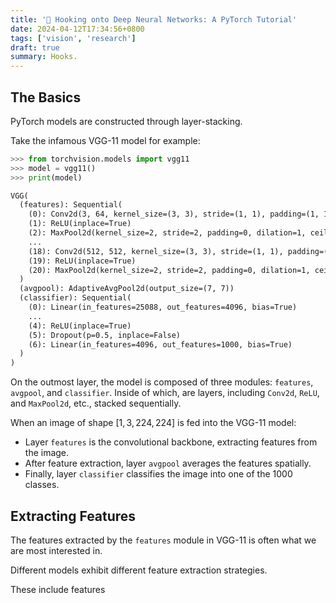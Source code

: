 ```yaml
---
title: '🔮 Hooking onto Deep Neural Networks: A PyTorch Tutorial'
date: 2024-04-12T17:34:56+0800
tags: ['vision', 'research']
draft: true
summary: Hooks.
---
```


## The Basics

PyTorch models are constructed through layer-stacking.

Take the infamous VGG-11 model for example:

```python
>>> from torchvision.models import vgg11
>>> model = vgg11()
>>> print(model)
```

```txt
VGG(
  (features): Sequential(
    (0): Conv2d(3, 64, kernel_size=(3, 3), stride=(1, 1), padding=(1, 1))
    (1): ReLU(inplace=True)
    (2): MaxPool2d(kernel_size=2, stride=2, padding=0, dilation=1, ceil_mode=False)
    ...
    (18): Conv2d(512, 512, kernel_size=(3, 3), stride=(1, 1), padding=(1, 1))
    (19): ReLU(inplace=True)
    (20): MaxPool2d(kernel_size=2, stride=2, padding=0, dilation=1, ceil_mode=False)
  )
  (avgpool): AdaptiveAvgPool2d(output_size=(7, 7))
  (classifier): Sequential(
    (0): Linear(in_features=25088, out_features=4096, bias=True)
    ...
    (4): ReLU(inplace=True)
    (5): Dropout(p=0.5, inplace=False)
    (6): Linear(in_features=4096, out_features=1000, bias=True)
  )
)
```

On the outmost layer, the model is composed of three modules: `features`, `avgpool`, and `classifier`. Inside of which, are layers, including `Conv2d`, `ReLU`, and `MaxPool2d`, etc., stacked sequentially.

When an image of shape $[1, 3, 224, 224]$ is fed into the VGG-11 model:

- Layer `features` is the convolutional backbone, extracting features from the image.
- After feature extraction, layer `avgpool` averages the features spatially.
- Finally, layer `classifier` classifies the image into one of the 1000 classes.

## Extracting Features

The features extracted by the `features` module in VGG-11 is often what we are most interested in.

Different models exhibit different feature extraction strategies.

These include features
